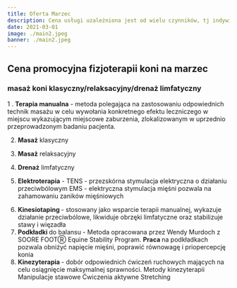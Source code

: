 ```yaml
---
title: Oferta Marzec
description: Cena usługi uzależniona jest od wielu czynników, tj indywidualnych wymagań terapeutycznych konia, lokalizacji i zapotrzebowania na usługi dodatkowe.
date: 2021-03-01
image: ./main2.jpeg
banner: ./main2.jpeg
---
```


## Cena promocyjna fizjoterapii koni na marzec

### masaż koni klasyczny/relaksacyjny/drenaż limfatyczny

1 . <b>Terapia manualna</b> - metoda polegająca na zastosowaniu odpowiednich technik masażu w celu wywołania konkretnego efektu leczniczego w miejscu wykazującym miejscowe zaburzenia, zlokalizowanym w uprzednio przeprowadzonym badaniu pacjenta.

2. <b>Masaż</b>  klasyczny
3. <b>Masaż</b>  relaksacyjny
4. <b>Drenaż</b>  limfatyczny

5. <b>Elektroterapia</b>  -
    TENS - przezskórna stymulacja elektryczna o działaniu przeciwbólowym
    EMS - elektryczna stymulacja mięśni pozwala na zahamowaniu zaników mięśniowych

6. <b>
       Kinesiotaping
   </b>  - stosowany jako wsparcie terapii manualnej, wykazuje działanie przeciwbólowe, likwiduje obrzęki limfatyczne oraz stabilizuje stawy i więzadła
7. <b>
       Podkładki
   </b>  do balansu - Metoda opracowana przez Wendy Murdoch z SOORE FOOTⓇ Equine Stability Program.
    <b>
        Praca
    </b>  na podkładkach pozwala obniżyć napięcie mięśni, poprawić równowagę i priopercepcję konia
8. <b>
       Kinezyterapia
   </b>  - dobór odpowiednich ćwiczeń ruchowych mających na celu osiągnięcie maksymalnej sprawności. Metody kinezyterapii
    Manipulacje stawowe
    Ćwiczenia aktywne
    Stretching
